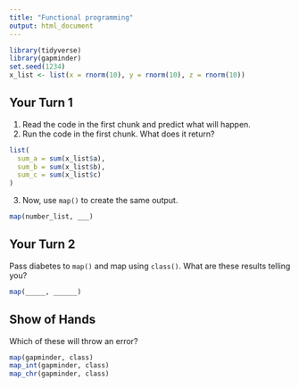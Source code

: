 ```yaml
---
title: "Functional programming"
output: html_document
---
```


```r
library(tidyverse)
library(gapminder)
set.seed(1234)
x_list <- list(x = rnorm(10), y = rnorm(10), z = rnorm(10))
```

## Your Turn 1

1. Read the code in the first chunk and predict what will happen.
2. Run the code in the first chunk. What does it return?

```r
list(
  sum_a = sum(x_list$a),
  sum_b = sum(x_list$b),
  sum_c = sum(x_list$c)
)
```

3. Now, use `map()` to create the same output.

```r
map(number_list, ___)
```

## Your Turn 2

Pass diabetes to `map()` and map using `class()`. What are these results telling you?

```r
map(_____, ______)
```

## Show of Hands

Which of these will throw an error?

```r
map(gapminder, class)
map_int(gapminder, class)
map_chr(gapminder, class)
```
